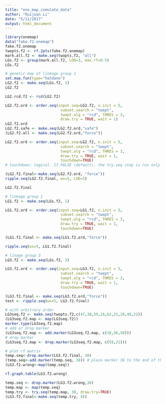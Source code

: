 ```yaml
---
title: "one_map_simulate_data"
author: "Ruijuan Li"
date: "5/11/2017"
output: html_document
---
```


```r
library(onemap)
data("fake.f2.onemap")
fake.f2.onemap
twopts.f2 <- rf.2pts(fake.f2.onemap)
mark.all.f2 <- make.seq(twopts.f2, "all")
LGs.f2 <- group(mark.all.f2, LOD=3, max.rf=0.5)
LGs.f2

# genetic map of linkage group 2  
set.map.fun(type="haldane")
LG2.f2 <- make.seq(LGs.f2, 2)
LG2.f2

LG2.rcd.f2 <- rcd(LG2.f2)

LG2.f2.ord <- order.seq(input.seq=LG2.f2, n.init = 5,
                         subset.search = "twopt",
                         twopt.alg = "rcd", THRES = 3,
                         draw.try = TRUE, wait = 1)
LG2.f2.ord
LG2.f2.safe <- make.seq(LG2.f2.ord,"safe") 
(LG2.f2.all <- make.seq(LG2.f2.ord,"force"))

LG2.f2.ord <- order.seq(input.seq=LG2.f2, n.init = 5,
                         subset.search = "twopt",
                         twopt.alg = "rcd", THRES = 3,
                         draw.try = TRUE, wait = 1,
                         touchdown=TRUE) 
# touchdown: logical. If FALSE (default), the try.seq step is run only once, with the value of THRES. If TRUE, try.seq runs with THRES and then once more, with THRES-1. The latter calculations take longer, but usually are able to map more markers.  

(LG2.f2.final<-make.seq(LG2.f2.ord, "force"))
ripple.seq(LG2.f2.final, ws=5, LOD=3) 

LG2.f2.final

# linkage group 1 
LG1.f2 <- make.seq(LGs.f2, 1)

LG1.f2.ord <- order.seq(input.seq=LG1.f2, n.init = 5,
                         subset.search = "twopt",
                         twopt.alg = "rcd", THRES = 3,
                         draw.try = TRUE, wait = 1,
                         touchdown=TRUE)

(LG1.f2.final <- make.seq(LG1.f2.ord,"force"))

ripple.seq(ws=5, LG1.f2.final)

# linage group 3 
LG3.f2 <- make.seq(LGs.f2, 3)

LG3.f2.ord <- order.seq(input.seq=LG3.f2, n.init = 5,
                         subset.search = "twopt",
                         twopt.alg = "rcd", THRES = 3,
                         draw.try = TRUE, wait = 1,
                         touchdown=TRUE)

(LG3.f2.final <- make.seq(LG3.f2.ord,"force"))
test <- ripple.seq(ws=5, LG3.f2.final)

# with arbitrary order 
LG3seq.f2 <- make.seq(twopts.f2,c(47,38,59,16,62,21,20,48,22))
(LG3seq.f2.map <- map(LG3seq.f2))
marker.type(LG3seq.f2.map)
# add or drop marker 
(LG3seq.f2.map <- add.marker(LG3seq.f2.map, c(18,56,50)))
# drop marker 
(LG3seq.f2.map <- drop.marker(LG3seq.f2.map, c(59,21)))

# plot rf matrix 
temp.seq<-drop.marker(LG3.f2.final, 38) 
(temp.seq<-add.marker(temp.seq, 38)) # place marker 38 to the end of the map 
(LG3.f2.wrong<-map(temp.seq))

rf.graph.table(LG3.f2.wrong)

temp.seq <- drop.marker(LG3.f2.wrong,38)
temp.map <- map(temp.seq)
temp.try <- try.seq(temp.map, 38, draw.try=TRUE)
(LG3.f2.final<-make.seq(temp.try, 4)) 

```

